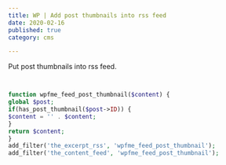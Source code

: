 ```yaml
---
title: WP | Add post thumbnails into rss feed
date: 2020-02-16
published: true
category: cms

---
```


Put post thumbnails into rss feed.

```php


function wpfme_feed_post_thumbnail($content) {
global $post;
if(has_post_thumbnail($post->ID)) {
$content = '' . $content;
}
return $content;
}
add_filter('the_excerpt_rss', 'wpfme_feed_post_thumbnail');
add_filter('the_content_feed', 'wpfme_feed_post_thumbnail');

```
